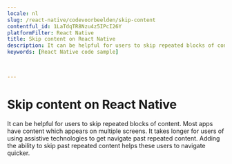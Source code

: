 ```yaml
---
locale: nl
slug: /react-native/codevoorbeelden/skip-content
contentful_id: 1LaTdqTR8Nzu4z5IPcI26Y
platformFilter: React Native
title: Skip content on React Native
description: It can be helpful for users to skip repeated blocks of content.
keywords: [React Native code sample]


	
---
```


# Skip content on React Native

It can be helpful for users to skip repeated blocks of content. Most apps have content which appears on multiple screens. It takes longer for users of using assistive technologies to get navigate past repeated content. Adding the ability to skip past repeated content helps these users to navigate quicker.

<CodeSample id="screen-skip" locale="nl" platform="react native"/>